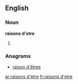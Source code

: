 {{also|raisons d'être}}
==English==

===Noun===
'''raisons d'etre'''

# {{plural of|[[raison d'etre]]}}

===Anagrams===
* [[raison d'êtres#English|raison d'êtres]]

[[ar:raisons d'etre]]
[[fr:raisons d'etre]]